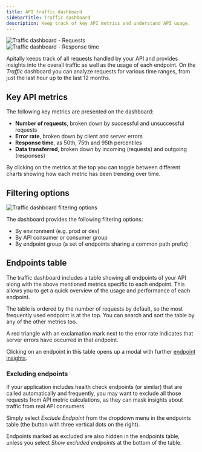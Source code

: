 ```yaml
---
title: API traffic dashboard
sidebarTitle: Traffic dashboard
description: Keep track of key API metrics and understand API usage.
---
```


<CardGroup cols={2}>
  <Card>
    <div style={{ margin: "-1.25rem -1.5rem" }}>
      <img src="https://assets.apitally.io/docs/traffic-requests.webp" alt="Traffic dashboard - Requests" />
    </div>
  </Card>
  <Card>
    <div style={{ margin: "-1.25rem -1.5rem" }}>
      <img src="https://assets.apitally.io/docs/traffic-response-time.webp" alt="Traffic dashboard - Response time" />
    </div>
  </Card>
</CardGroup>

Apitally keeps track of all requests handled by your API and provides insights into the overall traffic as well as the usage of each endpoint.
On the *Traffic* dashboard you can analyze requests for various time ranges, from just the last hour up to the last 12 months.

## Key API metrics

The following key metrics are presented on the dashboard:

- **Number of requests**, broken down by successful and unsuccessful requests
- **Error rate**, broken down by client and server errors
- **Response time**, as 50th, 75th and 95th percentiles
- **Data transferred**, broken down by incoming (requests) and outgoing (responses)

By clicking on the metrics at the top you can toggle between different charts showing how each metric has been trending over time.

## Filtering options

<Card>
  <div style={{ margin: "-1.25rem -1.5rem" }}>
    <img src="https://assets.apitally.io/docs/traffic-filter.webp" alt="Traffic dashboard filtering options" />
  </div>
</Card>

The dashboard provides the following filtering options:

- By environment (e.g. prod or dev)
- By API consumer or consumer group
- By endpoint group (a set of endpoints sharing a common path prefix)

## Endpoints table

The traffic dashboard includes a table showing all endpoints of your API along with the above mentioned metrics specific to each endpoint.
This allows you to get a quick overview of the usage and performance of each endpoint.

The table is ordered by the number of requests by default, so the most frequently used endpoint is at the top.
You can search and sort the table by any of the other metrics too.

A red triangle with an exclamation mark next to the error rate indicates that server errors have occurred in that endpoint.

Clicking on an endpoint in this table opens up a modal with further [endpoint insights](/features/endpoint-insights).

### Excluding endpoints

If your application includes health check endpoints (or similar) that are called automatically and frequently, you may want to exclude all those requests from API metric calculations, as they can mask insights about traffic from real API consumers.

Simply select *Exclude Endpoint* from the dropdown menu in the endpoints table (the button with three vertical dots on the right).

Endpoints marked as excluded are also hidden in the endpoints table, unless you select *Show excluded endpoints* at the bottom of the table.
